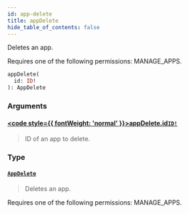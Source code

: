 ```yaml
---
id: app-delete
title: appDelete
hide_table_of_contents: false
---
```








Deletes an app. 

Requires one of the following permissions: MANAGE_APPS.

```graphql
appDelete(
  id: ID!
): AppDelete
```


### Arguments

#### [<code style={{ fontWeight: 'normal' }}>appDelete.<b>id</b></code>](#)<Bullet />[`ID!`](../../../developer/api-reference/scalars/id) <Badge class="secondary" text="non-null"/> <Badge class="secondary" text="scalar"/>
> ID of an app to delete.
> 

### Type

#### [`AppDelete`](../../../developer/api-reference/objects/app-delete) <Badge class="secondary" text="object"/>
> Deletes an app. 

Requires one of the following permissions: MANAGE_APPS.
> 





